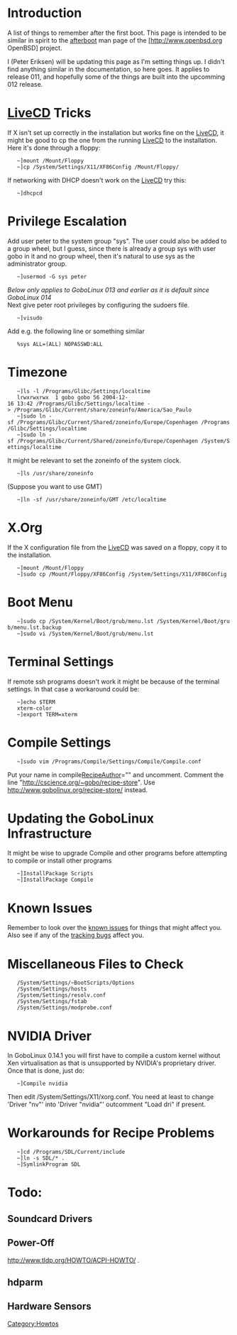 = Introduction =
A list of things to remember after the first boot.  This page is intended to be similar in spirit to the [http://www.openbsd.org/cgi-bin/man.cgi?query=afterboot&apropos=0&sektion=0&manpath=OpenBSD+Current&arch=i386&format=html  afterboot]  man page of the [http://www.openbsd.org<!--/--> OpenBSD] project.

I (Peter Eriksen) will be updating this page as I'm setting things up. I didn't find anything similar in the documentation, so here goes.  It applies to release 011, and hopefully some of the things are built into the upcomming 012 release.

= [[LiveCD]] Tricks =
If X isn't set up correctly in the installation but works fine on the [[LiveCD]], it might be good to cp the one from the running [[LiveCD]] to the installation.  Here it's done through a floppy:

    ~]mount /Mount/Floppy 
    ~]cp /System/Settings/X11/XF86Config /Mount/Floppy/ 


If networking with DHCP doesn't work on the [[LiveCD]] try this:

    ~]dhcpcd 


= Privilege Escalation =
Add user peter to the system group "sys".  The user could also be added to a group wheel, but I guess, since there is already a group sys with user gobo in it and no group wheel, then it's natural to use sys as the administrator group.

    ~]usermod -G sys peter 

''Below only applies to GoboLinux 013 and earlier as it is default since GoboLinux 014'' <br />
Next give peter root privileges by configuring the sudoers file.

    ~]visudo 

Add e.g. the following line or something similar

    %sys ALL=(ALL) NOPASSWD:ALL 


= Timezone =

    ~]ls -l /Programs/Glibc/Settings/localtime 
    lrwxrwxrwx  1 gobo gobo 56 2004-12-16 13:42 /Programs/Glibc/Settings/localtime -> /Programs/Glibc/Current/share/zoneinfo/America/Sao_Paulo 
    ~]sudo ln -sf /Programs/Glibc/Current/Shared/zoneinfo/Europe/Copenhagen /Programs/Glibc/Settings/localtime 
    ~]sudo ln -sf /Programs/Glibc/Current/Shared/zoneinfo/Europe/Copenhagen /System/Settings/localtime 

It might be relevant to set the zoneinfo of the system clock.

    ~]ls /usr/share/zoneinfo 

(Suppose you want to use GMT)

    ~]ln -sf /usr/share/zoneinfo/GMT /etc/localtime 


= X.Org =
If the X configuration file from the [[LiveCD]] was saved on a floppy, copy it to the installation.

    ~]mount /Mount/Floppy 
    ~]sudo cp /Mount/Floppy/XF86Config /System/Settings/X11/XF86Config 


=  Boot Menu =

    ~]sudo cp /System/Kernel/Boot/grub/menu.lst /System/Kernel/Boot/grub/menu.lst.backup 
    ~]sudo vi /System/Kernel/Boot/grub/menu.lst 


= Terminal Settings =
If remote ssh programs doesn't work it might be because of the terminal settings.  In that case a workaround could be:

    ~]echo $TERM 
    xterm-color 
    ~]export TERM=xterm 


= Compile Settings =

    ~]sudo vim /Programs/Compile/Settings/Compile/Compile.conf 

Put your name in compile[[RecipeAuthor]]="" and uncomment.
Comment the line "http://cscience.org/~gobo/recipe-store".  Use http://www.gobolinux.org/recipe-store/ instead.

=  Updating the GoboLinux Infrastructure =
It might be wise to upgrade Compile and other programs
before attempting to compile or install other programs

    ~]InstallPackage Scripts 
    ~]InstallPackage Compile 


= Known Issues =
Remember to look over the [http://www.gobolinux.org/index.php?page=known_issues_014 known issues] for things that might affect you.
Also see if any of the [http://bugs.gobolinux.org tracking bugs] affect you.

= Miscellaneous Files to Check =

    /System/Settings/~BootScripts/Options 
    /System/Settings/hosts 
    /System/Settings/resolv.conf 
    /System/Settings/fstab 
    /System/Settings/modprobe.conf 


= NVIDIA Driver =
In GoboLinux 0.14.1 you will first have to compile a custom kernel without Xen virtualisation as that is unsupported by NVIDIA's proprietary driver. Once that is done, just do:


    ~]Compile nvidia 


Then edit /System/Settings/X11/xorg.conf. You need at least to change 'Driver "nv"' into 'Driver "nvidia"' outcomment "Load dri" if present.

= Workarounds for Recipe Problems =

    ~]cd /Programs/SDL/Current/include 
    ~]ln -s SDL/* . 
    ~]SymlinkProgram SDL 


= Todo: =
== Soundcard Drivers ==
== Power-Off ==
http://www.tldp.org/HOWTO/ACPI-HOWTO/ .
== hdparm ==
== Hardware Sensors ==

{{Handbook}}

[[Category:Howtos]]
